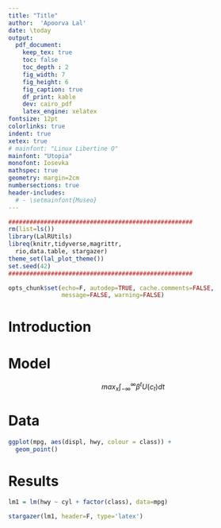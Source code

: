```yaml
---
title: "Title"
author:  'Apoorva Lal'
date: \today
output:
  pdf_document:
    keep_tex: true
    toc: false
    toc_depth : 2
    fig_width: 7
    fig_height: 6
    fig_caption: true
    df_print: kable
    dev: cairo_pdf
    latex_engine: xelatex
fontsize: 12pt
colorlinks: true
indent: true
xetex: true
# mainfont: "Linux Libertine O"
mainfont: "Utopia"
monofont: Iosevka
mathspec: true
geometry: margin=2cm
numbersections: true
header-includes:
  # - \setmainfont{Museo}
---
```


```r
####################################################
rm(list=ls())
library(LalRUtils)
libreq(knitr,tidyverse,magrittr,
  rio,data.table, stargazer)
theme_set(lal_plot_theme())
set.seed(42)
####################################################

opts_chunk$set(echo=F, autodep=TRUE, cache.comments=FALSE,
               message=FALSE, warning=FALSE)

```

# Introduction

# Model

$$
max_{x} \int_{-\infty}^{\infty} \beta^t U(c_t) dt
$$

# Data

```r
ggplot(mpg, aes(displ, hwy, colour = class)) +
  geom_point()
```

# Results

```r
lm1 = lm(hwy ~ cyl + factor(class), data=mpg)
```

```r
stargazer(lm1, header=F, type='latex')
```
